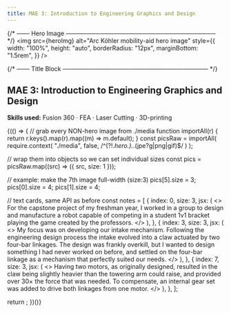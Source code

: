 ```yaml
---
title: MAE 3: Introduction to Engineering Graphics and Design
---
```



{/* ─── Hero Image ─────────────────────────────────── */}
<img
  src={heroImg}
  alt="Arc Köhler mobility-aid hero image"
  style={{
    width: "100%",
    height: "auto",
    borderRadius: "12px",
    marginBottom: "1.5rem",
  }}
/>

{/* ─── Title Block ────────────────────────────────── */}
## MAE 3: Introduction to Engineering Graphics and Design  
**Skills used:** Fusion 360 · FEA · Laser Cutting · 3D-printing

{(() => {
  // grab every NON-hero image from ./media
  function importAll(r) {
    return r.keys().map(r).map((m) => m.default);
  }
 const picsRaw = importAll(
  require.context(
    "./media",
    false,
    /^(?!.*hero\.).*\.(jpe?g|png|gif)$/
  )
);

  // wrap them into objects so we can set individual sizes
  const pics = picsRaw.map((src) => ({ src, size: 1 }));

  // example: make the 7th image full-width (size:3)
  pics[5].size = 3;
  pics[0].size = 4;
  pics[1].size = 4;

  // text cards, same API as before
  const notes = [
    {
      index: 0,
      size: 3,
      jsx: (
        <>
          For the capstone project of my freshman year, I worked in a group to
          design and manufacture a robot capable of competing in a student 1v1
          bracket playing the game created by the professors.
        </>
      ),
    },
    {
      index: 3,
      size: 3,
      jsx: (
        <>
          My focus was on developing our intake mechanism. Following the
          engineering design process the intake evolved into a claw actuated by
          two four-bar linkages. The design was frankly overkill, but I wanted
          to design something I had never worked on before, and settled on the
          four-bar linkage as a mechanism that perfectly suited our needs.
        </>
      ),
    },
    {
      index: 7,
      size: 3,
      jsx: (
        <>
          Having two motors, as originally designed, resulted in the claw being
          slightly heavier than the towering arm could raise, and provided over
          30× the force that was needed. To compensate, an internal gear set
          was added to drive both linkages from one motor.
        </>
      ),
    },
  ];

  return <GalleryFlex images={pics} textSlots={notes} />;
})()}